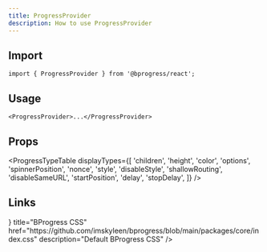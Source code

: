 ```yaml
---
title: ProgressProvider
description: How to use ProgressProvider
---
```



## Import

```tsx
import { ProgressProvider } from '@bprogress/react';
```

## Usage

```tsx
<ProgressProvider>...</ProgressProvider>
```

## Props

<ProgressTypeTable
  displayTypes={[
    'children',
    'height',
    'color',
    'options',
    'spinnerPosition',
    'nonce',
    'style',
    'disableStyle',
    'shallowRouting',
    'disableSameURL',
    'startPosition',
    'delay',
    'stopDelay',
  ]}
/>

## Links

<Cards>
  <Card
    external
    icon={<SiCsswizardry />}
    title="BProgress CSS"
    href="https://github.com/imskyleen/bprogress/blob/main/packages/core/index.css"
    description="Default BProgress CSS"
  />
</Cards>
